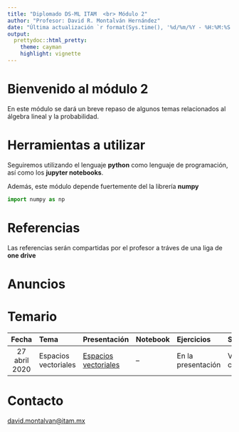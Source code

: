```yaml
---
title: "Diplomado DS-ML ITAM  <br> Módulo 2"
author: "Profesor: David R. Montalván Hernández"
date: "Última actualización `r format(Sys.time(), '%d/%m/%Y - %H:%M:%S')`"
output:
  prettydoc::html_pretty:
    theme: cayman
    highlight: vignette
---
```


# **Bienvenido al módulo 2**

En este módulo se dará un breve repaso de algunos temas relacionados al álgebra lineal y la probabilidad. 

# **Herramientas a utilizar**

Seguiremos utilizando el lenguaje **python** como lenguaje de programación, así como los **jupyter notebooks**.

Además, este módulo depende fuertemente del la librería **numpy**

```python
import numpy as np
```

# **Referencias**

Las referencias serán compartidas por el profesor a tráves de una liga de **one drive**

# **Anuncios**

# **Temario**

|Fecha|Tema|Presentación|Notebook|Ejercicios|Soluciones|
|:-----:|:-----|:------------|:--------|:----------|:--|
|27 abril 2020|Espacios vectoriales|[Espacios vectoriales](./presentaciones/espacios_vectoriales.html)|--|En la presentación|Vistas en clase|

# **Contacto**
[david.montalvan@itam.mx](mailto:david.montalvan@itam.mx)

